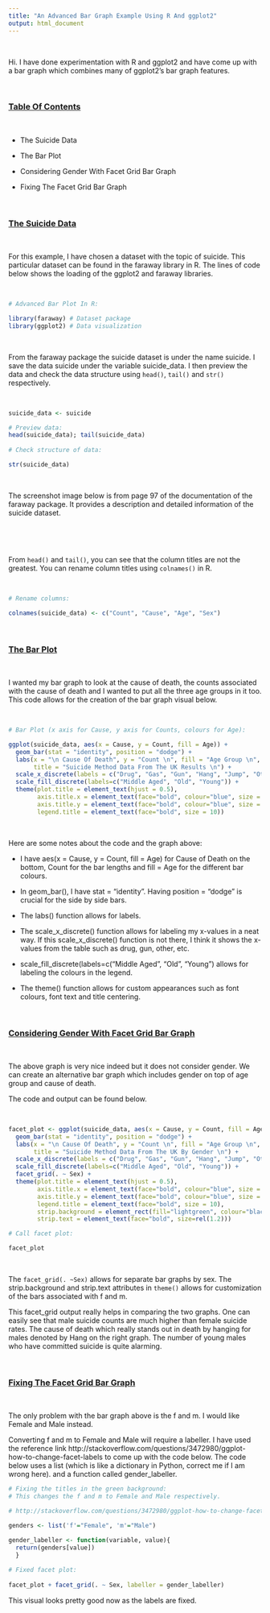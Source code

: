 ```yaml
---
title: "An Advanced Bar Graph Example Using R And ggplot2"
output: html_document
---
```


&nbsp;

Hi. I have done experimentation with R and ggplot2 and have come up with a bar graph which combines many of ggplot2's bar graph features.

&nbsp;

### <u>Table Of Contents</u>

&nbsp;

* The Suicide Data

* The Bar Plot

* Considering Gender With Facet Grid Bar Graph

* Fixing The Facet Grid Bar Graph

&nbsp;

### <u>The Suicide Data</u>

&nbsp;

For this example, I have chosen a dataset with the topic of suicide. This particular dataset can be found in the faraway library in R. The lines of code below shows the loading of the ggplot2 and faraway libraries.

&nbsp;

```r
# Advanced Bar Plot In R:

library(faraway) # Dataset package
library(ggplot2) # Data visualization
```

&nbsp;

From the faraway package the suicide dataset is under the name suicide. I save the data suicide under the variable suicide_data. I then preview the data and check the data structure using `head()`, `tail()` and `str()` respectively.

&nbsp;

```r

suicide_data <- suicide

# Preview data:
head(suicide_data); tail(suicide_data)
 
# Check structure of data:

str(suicide_data)
```

&nbsp;

The screenshot image below is from page 97 of the documentation of the faraway package. It provides a description and detailed information of the suicide dataset.

&nbsp;




&nbsp;

From `head()` and `tail()`, you can see that the column titles are not the greatest. You can rename column titles using `colnames()` in R.

&nbsp;

```r
# Rename columns:

colnames(suicide_data) <- c("Count", "Cause", "Age", "Sex")
```

&nbsp;

### <u>The Bar Plot</u>

&nbsp;

I wanted my bar graph to look at the cause of death, the counts associated with the cause of death and I wanted to put all the three age groups in it too. This code allows for the creation of the bar graph visual below.

&nbsp;

```r

# Bar Plot (x axis for Cause, y axis for Counts, colours for Age):

ggplot(suicide_data, aes(x = Cause, y = Count, fill = Age)) +
  geom_bar(stat = "identity", position = "dodge") +
  labs(x = "\n Cause Of Death", y = "Count \n", fill = "Age Group \n",
       title = "Suicide Method Data From The UK Results \n") +
  scale_x_discrete(labels = c("Drug", "Gas", "Gun", "Hang", "Jump", "Other")) +
  scale_fill_discrete(labels=c("Middle Aged", "Old", "Young")) +
  theme(plot.title = element_text(hjust = 0.5), 
        axis.title.x = element_text(face="bold", colour="blue", size = 12),
        axis.title.y = element_text(face="bold", colour="blue", size = 12),
        legend.title = element_text(face="bold", size = 10))
```

&nbsp;

Here are some notes about the code and the graph above:


* I have aes(x = Cause, y = Count, fill = Age) for Cause of Death on the bottom, Count for the bar lengths and fill = Age for the different bar colours.

* In geom_bar(), I have stat = "identity". Having position = "dodge" is crucial for the side by side bars.

* The labs() function allows for labels.

* The scale_x_discrete() function allows for labeling my x-values in a neat way. If this scale_x_discrete() function is not there, I think it shows the x-values from the table such as drug, gun, other, etc.

* scale_fill_discrete(labels=c("Middle Aged", "Old", "Young") allows for labeling the colours in the legend.

* The theme() function allows for custom appearances such as font colours, font text and title centering.

&nbsp;

### <u>Considering Gender With Facet Grid Bar Graph</u>

&nbsp;

The above graph is very nice indeed but it does not consider gender. We can create an alternative bar graph which includes gender on top of age group and cause of death.

The code and output can be found below.

&nbsp;

```r
facet_plot <- ggplot(suicide_data, aes(x = Cause, y = Count, fill = Age)) +
  geom_bar(stat = "identity", position = "dodge") +
  labs(x = "\n Cause Of Death", y = "Count \n", fill = "Age Group \n",
       title = "Suicide Method Data From The UK By Gender \n") +
  scale_x_discrete(labels = c("Drug", "Gas", "Gun", "Hang", "Jump", "Other")) +
  scale_fill_discrete(labels=c("Middle Aged", "Old", "Young")) +
  facet_grid(. ~ Sex) +
  theme(plot.title = element_text(hjust = 0.5), 
        axis.title.x = element_text(face="bold", colour="blue", size = 12),
        axis.title.y = element_text(face="bold", colour="blue", size = 12),
        legend.title = element_text(face="bold", size = 10),  
        strip.background = element_rect(fill="lightgreen", colour="black", size=1),
        strip.text = element_text(face="bold", size=rel(1.2)))

# Call facet plot:

facet_plot
```

&nbsp;

The `facet_grid(. ~Sex)` allows for separate bar graphs by sex. The strip.background and strip.text attributes in `theme()` allows for customization of the bars associated with f and m.

This facet_grid output really helps in comparing the two graphs. One can easily see that male suicide counts are much higher than female suicide rates. The cause of death which really stands out in death by hanging for males denoted by Hang on the right graph. The number of young males who have committed suicide is quite alarming.

&nbsp;

### <u>Fixing The Facet Grid Bar Graph</u>

&nbsp;

The only problem with the bar graph above is the f and m. I would like Female and Male instead.

Converting f and m to Female and Male will require a labeller. I have used the reference link http://stackoverflow.com/questions/3472980/ggplot-how-to-change-facet-labels to come up with the code below. The code below uses a list (which is like a dictionary in Python, correct me if I am wrong here). and a function called gender_labeller.

```r
# Fixing the titles in the green background:
# This changes the f and m to Female and Male respectively.

# http://stackoverflow.com/questions/3472980/ggplot-how-to-change-facet-labels

genders <- list('f'="Female", 'm'="Male")

gender_labeller <- function(variable, value){
  return(genders[value])
  }
  
# Fixed facet plot:
  
facet_plot + facet_grid(. ~ Sex, labeller = gender_labeller)
```

This visual looks pretty good now as the labels are fixed.